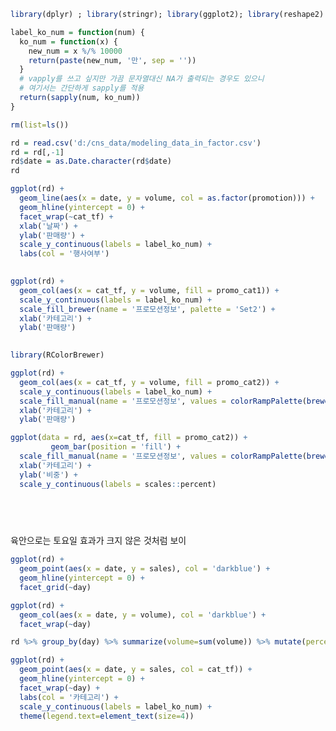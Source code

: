 ```r
library(dplyr) ; library(stringr); library(ggplot2); library(reshape2)
```
```r
label_ko_num = function(num) {
  ko_num = function(x) {
    new_num = x %/% 10000
    return(paste(new_num, '만', sep = ''))
  }
  # vapply를 쓰고 싶지만 가끔 문자열대신 NA가 출력되는 경우도 있으니 
  # 여기서는 간단하게 sapply를 적용
  return(sapply(num, ko_num))
}
```


```r
rm(list=ls())

rd = read.csv('d:/cns_data/modeling_data_in_factor.csv')
rd = rd[,-1]
rd$date = as.Date.character(rd$date)
rd

```

```r
ggplot(rd) +
  geom_line(aes(x = date, y = volume, col = as.factor(promotion))) +
  geom_hline(yintercept = 0) + 
  facet_wrap(~cat_tf) +
  xlab('날짜') + 
  ylab('판매량') +
  scale_y_continuous(labels = label_ko_num) +
  labs(col = '행사여부')
  
```

```r


ggplot(rd) + 
  geom_col(aes(x = cat_tf, y = volume, fill = promo_cat1)) +
  scale_y_continuous(labels = label_ko_num) + 
  scale_fill_brewer(name = '프로모션정보', palette = 'Set2') + 
  xlab('카테고리') + 
  ylab('판매량')
  
```


```r
library(RColorBrewer)

ggplot(rd) + 
  geom_col(aes(x = cat_tf, y = volume, fill = promo_cat2)) +
  scale_y_continuous(labels = label_ko_num) + 
  scale_fill_manual(name = '프로모션정보', values = colorRampPalette(brewer.pal(9, "Spectral"))(12)) + 
  xlab('카테고리') + 
  ylab('판매량')
```
```r
ggplot(data = rd, aes(x=cat_tf, fill = promo_cat2)) +
         geom_bar(position = 'fill') +
  scale_fill_manual(name = '프로모션정보', values = colorRampPalette(brewer.pal(9, "Spectral"))(12)) + 
  xlab('카테고리') + 
  ylab('비중') + 
  scale_y_continuous(labels = scales::percent)


  
  
```


육안으로는 토요일 효과가 크지 않은 것처럼 보이
```r
ggplot(rd) + 
  geom_point(aes(x = date, y = sales), col = 'darkblue') +
  geom_hline(yintercept = 0) + 
  facet_grid(~day)
```

```r
ggplot(rd) + 
  geom_col(aes(x = date, y = volume), col = 'darkblue') +
  facet_wrap(~day)
```

```r
rd %>% group_by(day) %>% summarize(volume=sum(volume)) %>% mutate(percentage = volume/sum(volume))
```

```r
ggplot(rd) + 
  geom_point(aes(x = date, y = sales, col = cat_tf)) +
  geom_hline(yintercept = 0) + 
  facet_wrap(~day) +
  labs(col = '카테고리') +
  scale_y_continuous(labels = label_ko_num) + 
  theme(legend.text=element_text(size=4))
  

```


